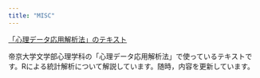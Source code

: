 ```yaml
---
title: "MISC"
---
```


[「心理データ応用解析法」のテキスト](https://yutakahorita.github.io/psychol_applied_analysis/)

帝京大学文学部心理学科の「心理データ応用解析法」で使っているテキストです。Rによる統計解析について解説しています。随時，内容を更新しています。

